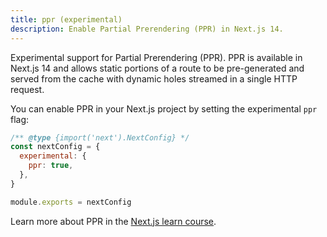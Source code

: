 ```yaml
---
title: ppr (experimental)
description: Enable Partial Prerendering (PPR) in Next.js 14.
---
```


Experimental support for Partial Prerendering (PPR). PPR is available in Next.js 14 and allows static portions of a route to be pre-generated and served from the cache with dynamic holes streamed in a single HTTP request.

You can enable PPR in your Next.js project by setting the experimental `ppr` flag:

```js filename="next.config.js"
/** @type {import('next').NextConfig} */
const nextConfig = {
  experimental: {
    ppr: true,
  },
}

module.exports = nextConfig
```

Learn more about PPR in the [Next.js learn course](/learn/dashboard-app/partial-prerendering).
